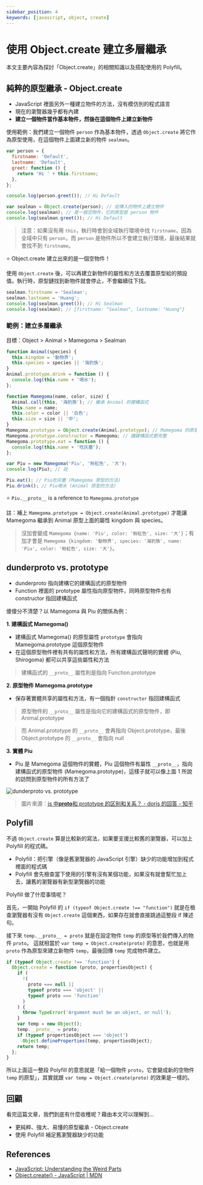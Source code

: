 ```yaml
---
sidebar_position: 4
keywords: [javascript, object, create]
---
```


# 使用 Object.create 建立多層繼承

本文主要內容為探討「Object.create」的相關知識以及搭配使用的 Polyfill。

## 純粹的原型繼承 - Object.create

- JavaScript 裡面另外一種建立物件的方法，沒有模仿別的程式語言
- 現在的瀏覽器幾乎都有內建
- **建立一個物件當作基本物件，然後在這個物件上建立新物件**

使用範例：我們建立一個物件 `person` 作為基本物件，透過 `Object.create` 將它作為原型使用，在這個物件上面建立新的物件 `sealman`。

```javascript
var person = {
  firstname: 'Default',
  lastname: 'Default',
  greet: function () {
    return 'Hi ' + this.firstname;
  },
};

console.log(person.greet()); // Hi Default

var sealman = Object.create(person); // 從傳入的物件上建立物件
console.log(sealman); // 是一個空物件，它的原型是 person 物件
console.log(sealman.greet()); // Hi Default
```

> 注意：如果沒有用 `this`，執行時會到全域執行環境中找 `firstname`，因為全域中只有 `person`，而 `person` 是物件所以不會建立執行環境，最後結果就會找不到 `firstname`。

⭐️ Object.create 建立出來的是一個空物件！

使用 `Object.create` 後，可以再建立新物件的屬性和方法去覆蓋原型給的預設值。執行時，原型鏈找到新物件就會停止，不會繼續往下找。

```javascript
sealman.firstname = 'Sealman';
sealman.lastname = 'Huang';
console.log(sealman.greet()); // Hi Sealman
console.log(sealman); // {firstname: "Sealman", lastname: "Huang"}
```

### 範例：建立多層繼承

目標：Object > Animal > Mamegoma > Sealman

```javascript
function Animal(species) {
  this.kingdom = '動物界';
  this.species = species || '海豹族';
}
Animal.prototype.drink = function () {
  console.log(this.name + '喝水');
};

function Mamegoma(name, color, size) {
  Animal.call(this, '海豹族'); // 繼承 Animal 的建構函式
  this.name = name;
  this.color = color || '白色';
  this.size = size || '中';
}
Mamegoma.prototype = Object.create(Animal.prototype); // Mamegoma 的原型是繼承 Animal 的原型
Mamegoma.prototype.constructor = Mamegoma; // 讓建構函式更完整
Mamegoma.prototype.eat = function () {
  console.log(this.name + '吃灰塵');
};

var Piu = new Mamegoma('Piu', '粉紅色', '大');
console.log(Piu); // 註

Piu.eat(); // Piu吃灰塵 (Mamegoma 原型的方法)
Piu.drink(); // Piu喝水 (Animal 原型的方法)
```

⭐️ `Piu.__proto__` is a reference to `Mamegoma.prototype`

註：補上 `Mamegoma.prototype = Object.create(Animal.prototype)` 才能讓 Mamegoma 繼承到 Animal 原型上面的屬性 kingdom 與 species。

> 沒加會變成 `Mamegoma {name: 'Piu', color: '粉紅色', size: '大'}`；有加才會是 `Mamegoma {kingdom: '動物界', species: '海豹族', name: 'Piu', color: '粉紅色', size: '大'}`。

## dunderproto vs. prototype

- dunderproto 指向建構它的建構函式的原型物件
- Function 裡面的 prototype 屬性指向原型物件，同時原型物件也有 constructor 指回建構函式

傻傻分不清楚？以 Mamegoma 與 Piu 的關係為例：

**1. 建構函式 Mamegoma()**

- 建構函式 Mamegoma() 的原型屬性 `prototype` 會指向 Mamegoma.prototype 這個原型物件
- 在這個原型物件裡有共有的屬性和方法，所有建構函式聲明的實體 (Piu, Shirogoma) 都可以共享這些屬性和方法

> 建構函式的 `__proto__` 屬性則是指向 Function.prototype

**2. 原型物件 Mamegoma.prototype**

- 保存著實體共享的屬性和方法，有一個指針 `constructor` 指回建構函式

> 原型物件的 `__proto__` 屬性是指向它的建構函式的原型物件，即 Animal.prototype

> 而 Animal.prototype 的 `__proto__` 會再指向 Object.prototype，最後 Object.prototype 的 `__proto__` 會指向 null

**3. 實體 Piu**

- Piu 是 Mamegoma 這個物件的實體，Piu 這個物件有屬性 `__proto__`，指向建構函式的原型物件 (Mamegoma.prototype)，這樣子就可以像上面 1 所說的訪問到原型物件的所有方法了

![dunderproto vs. prototype](https://i.imgur.com/tN64B0o.jpg)

> 圖片來源：[js 中**proto**和 prototype 的区别和关系？ - doris 的回答 - 知乎](https://www.zhihu.com/question/34183746/answer/58155878)

## Polyfill

不過 `Object.create` 算是比較新的寫法，如果要支援比較舊的瀏覽器，可以加上 Polyfill 的程式碼。

- Polyfill：把引擎（像是舊瀏覽器的 JavaScript 引擎）缺少的功能增加到程式裡面的程式碼
- Polyfill 會先檢查當下使用的引擎有沒有某個功能，如果沒有就會幫忙加上去，讓舊的瀏覽器有新型瀏覽器的功能

Polyfill 做了什麼事情呢？

首先，一開始 Polyfill 的 `if (typeof Object.create !== "function")` 就是在檢查瀏覽器有沒有 `Object.create` 這個東西，如果存在就會直接跳過這整段 if 陳述句。

接下來 `temp.__proto__ = proto` 就是在設定物件 `temp` 的原型等於我們傳入的物件 `proto`。
這就相當於 `var temp = Object.create(proto)` 的意思，也就是用 `proto` 作為原型來建立新物件 `temp`，最後回傳 `temp` 完成物件建立。

```javascript
if (typeof Object.create !== 'function') {
  Object.create = function (proto, propertiesObject) {
    if (
      !(
        proto === null ||
        typeof proto === 'object' ||
        typeof proto === 'function'
      )
    ) {
      throw TypeError('Argument must be an object, or null');
    }
    var temp = new Object();
    temp.__proto__ = proto;
    if (typeof propertiesObject === 'object')
      Object.defineProperties(temp, propertiesObject);
    return temp;
  };
}
```

所以上面這一整段 Polyfill 的意思就是「給一個物件 `proto`，它會變成新的空物件 `temp` 的原型」，其實就跟 `var temp = Object.create(proto)` 的效果是一樣的。

## 回顧

看完這篇文章，我們到底有什麼收穫呢？藉由本文可以理解到…

- 更純粹、強大、易懂的原型繼承 - Object.create
- 使用 Polyfill 補足舊瀏覽器缺少的功能

## References

- [JavaScript: Understanding the Weird Parts](https://www.udemy.com/course/understand-javascript/)
- [Object.create() - JavaScript | MDN](https://developer.mozilla.org/zh-TW/docs/Web/JavaScript/Reference/Global_Objects/Object/create)
